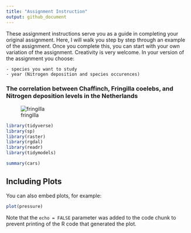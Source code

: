 ```yaml
---
title: "Assignment Instruction"
output: github_document
---
```


These assignment instructions serve you as a guide in completing your original assignment. Here, I will walk you step by step through an example of the assignment. Once you complete this, you can start with your own variation of the assignment. Creativity is very welcome. 
In your version of the assignment you choose:

    - species you want to study
    - year (Nitrogen deposition and species occurences)

### The correlation between Chaffinch, Fringilla coelebs, and Nitrogen deposition levels in the Netherlands

![fringilla](https://user-images.githubusercontent.com/84587448/148916498-2fb3d7c6-5d03-4c85-9a0f-68f5efff1efe.jpg)    
```r
library(tidyverse)
library(sp)
library(raster)
library(rgdal)
library(readr)
library(tidymodels)
```


```r
summary(cars)
```

## Including Plots

You can also embed plots, for example:

```r
plot(pressure)
```

Note that the `echo = FALSE` parameter was added to the code chunk to prevent printing of the R code that generated the plot.
